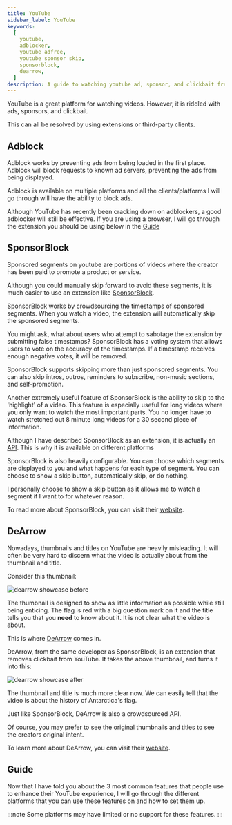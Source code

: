 ```yaml
---
title: YouTube
sidebar_label: YouTube
keywords:
  [
    youtube, 
    adblocker,
    youtube adfree,
    youtube sponsor skip,
    sponsorblock,
    dearrow,
  ]
description: A guide to watching youtube ad, sponsor, and clickbait free
---
```




YouTube is a great platform for watching videos.
However, it is riddled with ads, sponsors, and clickbait.

This can all be resolved by using extensions or third-party clients. 


## Adblock 

Adblock works by preventing ads from being loaded in the first place. 
Adblock will block requests to known ad servers, preventing the ads from being displayed.

Adblock is available on multiple platforms and all the clients/platforms I will go through will have the ability to block ads.

Although YouTube has recently been cracking down on adblockers, a good adblocker will still be effective. 
If you are using a browser, I will go through the extension you should be using below in the [Guide](#guide)


## SponsorBlock 

Sponsored segments on youtube are portions of videos where the creator has been paid to promote a product or service.

Although you could manually skip forward to avoid these segments, it is much easier to use an extension like [SponsorBlock](https://sponsor.ajay.app/).

SponsorBlock works by crowdsourcing the timestamps of sponsored segments. 
When you watch a video, the extension will automatically skip the sponsored segments.

You might ask, what about users who attempt to sabotage the extension by submitting false timestamps?
SponsorBlock has a voting system that allows users to vote on the accuracy of the timestamps.
If a timestamp receives enough negative votes, it will be removed.

SponsorBlock supports skipping more than just sponsored segments.
You can also skip intros, outros, reminders to subscribe, non-music sections, and self-promotion.

Another extremely useful feature of SponsorBlock is the ability to skip to the 'highlight' of a video. 
This feature is especially useful for long videos where you only want to watch the most important parts.
You no longer have to watch stretched out 8 minute long videos for a 30 second piece of information.

Although I have described SponsorBlock as an extension, it is actually an [API](https://en.wikipedia.org/wiki/API). 
This is why it is available on different platforms 

SponsorBlock is also heavily configurable. You can choose which segments are displayed to you and what happens for each type of segment. 
You can choose to show a skip button, automatically skip, or do nothing.

I personally choose to show a skip button as it allows me to watch a segment if I want to for whatever reason.

To read more about SponsorBlock, you can visit their [website](https://sponsor.ajay.app/).

## DeArrow 

Nowadays, thumbnails and titles on YouTube are heavily misleading. 
It will often be very hard to discern what the video is actually about from the thumbnail and title. 

Consider this thumbnail:

![dearrow showcase before](./img/dearrow_showcase_before.png)

The thumbnail is designed to show as little information as possible while still being enticing.
The flag is red with a big question mark on it and the title tells you that you **need** to know about it. 
It is not clear what the video is about. 

This is where [DeArrow](https://dearrow.ajay.app/) comes in.

DeArrow, from the same developer as SponsorBlock, is an extension that removes clickbait from YouTube. 
It takes the above thumbnail, and turns it into this: 

![dearrow showcase after](./img/dearrow_showcase_after.png)

The thumbnail and title is much more clear now. 
We can easily tell that the video is about the history of Antarctica's flag. 

Just like SponsorBlock, DeArrow is also a crowdsourced API.

Of course, you may prefer to see the original thumbnails and titles to see the creators original intent. 

To learn more about DeArrow, you can visit their [website](https://dearrow.ajay.app/).

## Guide

Now that I have told you about the 3 most common features that people use to enhance their YouTube experience, 
I will go through the different platforms that you can use these features on and how to set them up.

:::note
Some platforms may have limited or no support for these features.
:::


<Tabs queryString="platform" className="custom-tabs">

<TabItem value="browser" label="Browser">

<Extensions/>

</TabItem>

<TabItem value="android" label="Android">

<ReVanced/>

</TabItem>

<TabItem value="android-tv" label="Android TV">

<SmartTube/>

</TabItem>

<TabItem value="samsung-tv" label="Samsung TV">

<TizenTube/>

</TabItem>

</Tabs>